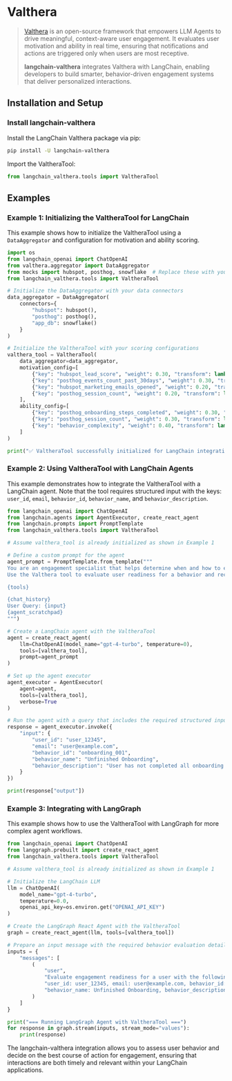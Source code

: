# Valthera

> [Valthera](https://github.com/valthera/valthera) is an open-source framework that empowers LLM Agents to drive meaningful, context-aware user engagement. It evaluates user motivation and ability in real time, ensuring that notifications and actions are triggered only when users are most receptive.
> 
> **langchain-valthera** integrates Valthera with LangChain, enabling developers to build smarter, behavior-driven engagement systems that deliver personalized interactions.

## Installation and Setup

### Install langchain-valthera

Install the LangChain Valthera package via pip:

```bash
pip install -U langchain-valthera
```

Import the ValtheraTool:

```python
from langchain_valthera.tools import ValtheraTool
```

## Examples

### Example 1: Initializing the ValtheraTool for LangChain

This example shows how to initialize the ValtheraTool using a `DataAggregator` and configuration for motivation and ability scoring.

```python
import os
from langchain_openai import ChatOpenAI
from valthera.aggregator import DataAggregator
from mocks import hubspot, posthog, snowflake  # Replace these with your actual connector implementations
from langchain_valthera.tools import ValtheraTool

# Initialize the DataAggregator with your data connectors
data_aggregator = DataAggregator(
    connectors={
        "hubspot": hubspot(),
        "posthog": posthog(),
        "app_db": snowflake()
    }
)

# Initialize the ValtheraTool with your scoring configurations
valthera_tool = ValtheraTool(
    data_aggregator=data_aggregator,
    motivation_config=[
        {"key": "hubspot_lead_score", "weight": 0.30, "transform": lambda x: min(x, 100) / 100.0},
        {"key": "posthog_events_count_past_30days", "weight": 0.30, "transform": lambda x: min(x, 50) / 50.0},
        {"key": "hubspot_marketing_emails_opened", "weight": 0.20, "transform": lambda x: min(x / 10.0, 1.0)},
        {"key": "posthog_session_count", "weight": 0.20, "transform": lambda x: min(x / 5.0, 1.0)}
    ],
    ability_config=[
        {"key": "posthog_onboarding_steps_completed", "weight": 0.30, "transform": lambda x: min(x / 5.0, 1.0)},
        {"key": "posthog_session_count", "weight": 0.30, "transform": lambda x: min(x / 10.0, 1.0)},
        {"key": "behavior_complexity", "weight": 0.40, "transform": lambda x: 1 - (min(x, 5) / 5.0)}
    ]
)

print("✅ ValtheraTool successfully initialized for LangChain integration!")
```

### Example 2: Using ValtheraTool with LangChain Agents

This example demonstrates how to integrate the ValtheraTool with a LangChain agent. Note that the tool requires structured input with the keys: `user_id`, `email`, `behavior_id`, `behavior_name`, and `behavior_description`.

```python
from langchain_openai import ChatOpenAI
from langchain.agents import AgentExecutor, create_react_agent
from langchain.prompts import PromptTemplate
from langchain_valthera.tools import ValtheraTool

# Assume valthera_tool is already initialized as shown in Example 1

# Define a custom prompt for the agent
agent_prompt = PromptTemplate.from_template("""
You are an engagement specialist that helps determine when and how to engage users.
Use the Valthera tool to evaluate user readiness for a behavior and recommend engagement strategies.

{tools}

{chat_history}
User Query: {input}
{agent_scratchpad}
""")

# Create a LangChain agent with the ValtheraTool
agent = create_react_agent(
    llm=ChatOpenAI(model_name="gpt-4-turbo", temperature=0),
    tools=[valthera_tool],
    prompt=agent_prompt
)

# Set up the agent executor
agent_executor = AgentExecutor(
    agent=agent,
    tools=[valthera_tool],
    verbose=True
)

# Run the agent with a query that includes the required structured input
response = agent_executor.invoke({
    "input": {
        "user_id": "user_12345",
        "email": "user@example.com",
        "behavior_id": "onboarding_001",
        "behavior_name": "Unfinished Onboarding",
        "behavior_description": "User has not completed all onboarding steps."
    }
})

print(response["output"])
```

### Example 3: Integrating with LangGraph

This example shows how to use the ValtheraTool with LangGraph for more complex agent workflows.

```python
from langchain_openai import ChatOpenAI
from langgraph.prebuilt import create_react_agent
from langchain_valthera.tools import ValtheraTool

# Assume valthera_tool is already initialized as shown in Example 1

# Initialize the LangChain LLM
llm = ChatOpenAI(
    model_name="gpt-4-turbo",
    temperature=0.0,
    openai_api_key=os.environ.get("OPENAI_API_KEY")
)

# Create the LangGraph React Agent with the ValtheraTool
graph = create_react_agent(llm, tools=[valthera_tool])

# Prepare an input message with the required behavior evaluation details
inputs = {
    "messages": [
        (
            "user",
            "Evaluate engagement readiness for a user with the following details: "
            "user_id: user_12345, email: user@example.com, behavior_id: onboarding_001, "
            "behavior_name: Unfinished Onboarding, behavior_description: User has not completed all onboarding steps."
        )
    ]
}

print("=== Running LangGraph Agent with ValtheraTool ===")
for response in graph.stream(inputs, stream_mode="values"):
    print(response)
```

The langchain-valthera integration allows you to assess user behavior and decide on the best course of action for engagement, ensuring that interactions are both timely and relevant within your LangChain applications.